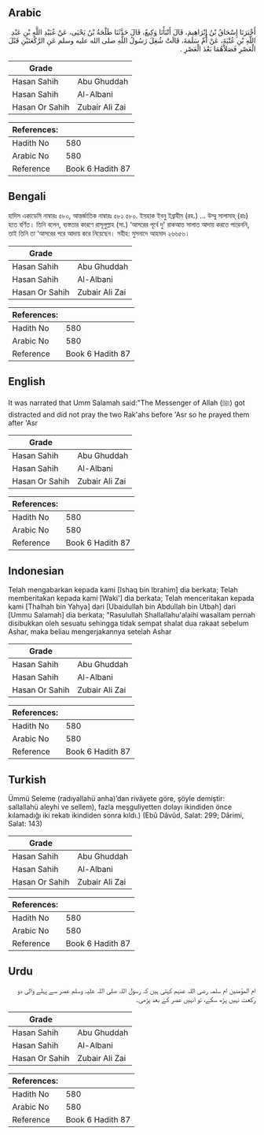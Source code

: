 ## Arabic


<div dir="rtl" lang="ar" style={{fontSize:'larger',backgroundColor:'#f8f9fa',padding:20}}>
أَخْبَرَنَا إِسْحَاقُ بْنُ إِبْرَاهِيمَ، قَالَ أَنْبَأَنَا وَكِيعٌ، قَالَ حَدَّثَنَا طَلْحَةُ بْنُ يَحْيَى، عَنْ عُبَيْدِ اللَّهِ بْنِ عَبْدِ اللَّهِ بْنِ عُتْبَةَ، عَنْ أُمِّ سَلَمَةَ، قَالَتْ شُغِلَ رَسُولُ اللَّهِ صلى الله عليه وسلم عَنِ الرَّكْعَتَيْنِ قَبْلَ الْعَصْرِ فَصَلاَّهُمَا بَعْدَ الْعَصْرِ ‏.‏
</div>
<div style={{backgroundColor:'#f8f9fa',padding:20, marginBottom: 10}}><table> <thead> <tr> <th>Grade</th> <th></th> </tr> </thead> <tbody> <tr><td>Hasan Sahih</td><td>Abu Ghuddah</td></tr><tr><td>Hasan Sahih</td><td>Al-Albani</td></tr><tr><td>Hasan Or Sahih</td><td>Zubair Ali Zai</td></tr></tbody></table><table> <thead> <tr> <th>References:</th> <th></th> </tr> </thead> <tbody><tr><td>Hadith No</td><td>580</td></tr><tr><td>Arabic No</td><td>580</td></tr><tr><td>Reference</td><td>Book 6 Hadith 87</td></tr></tbody></table></div>

## Bengali


<div dir="ltr" lang="bn" style={{fontSize:'larger',backgroundColor:'#f8f9fa',padding:20}}>
হাদিস একাডেমি নাম্বারঃ ৫৮০, আন্তর্জাতিক নাম্বারঃ ৫৮১ ৫৮০. ইসহাক ইবনু ইব্রাহীম (রহ.) ... উম্মু সালামাহ্ (রাঃ) হতে বর্ণিত। তিনি বলেন, ব্যস্ততার কারণে রাসূলুল্লাহ (সা.) ‘আসরের পূর্বে দু' রাকআত সালাত আদায় করতে পারেননি, তাই তিনি তা ‘আসরের পরে আদায় করে নিয়েছেন। সহীহ: মুসনাদে আহমাদ ২৬৬৫৬।
</div>
<div style={{backgroundColor:'#f8f9fa',padding:20, marginBottom: 10}}><table> <thead> <tr> <th>Grade</th> <th></th> </tr> </thead> <tbody> <tr><td>Hasan Sahih</td><td>Abu Ghuddah</td></tr><tr><td>Hasan Sahih</td><td>Al-Albani</td></tr><tr><td>Hasan Or Sahih</td><td>Zubair Ali Zai</td></tr></tbody></table><table> <thead> <tr> <th>References:</th> <th></th> </tr> </thead> <tbody><tr><td>Hadith No</td><td>580</td></tr><tr><td>Arabic No</td><td>580</td></tr><tr><td>Reference</td><td>Book 6 Hadith 87</td></tr></tbody></table></div>

## English


<div dir="ltr" lang="en" style={{fontSize:'larger',backgroundColor:'#f8f9fa',padding:20}}>
It was narrated that Umm Salamah said:"The Messenger of Allah (ﷺ) got distracted and did not pray the two Rak'ahs before 'Asr so he prayed them after 'Asr
</div>
<div style={{backgroundColor:'#f8f9fa',padding:20, marginBottom: 10}}><table> <thead> <tr> <th>Grade</th> <th></th> </tr> </thead> <tbody> <tr><td>Hasan Sahih</td><td>Abu Ghuddah</td></tr><tr><td>Hasan Sahih</td><td>Al-Albani</td></tr><tr><td>Hasan Or Sahih</td><td>Zubair Ali Zai</td></tr></tbody></table><table> <thead> <tr> <th>References:</th> <th></th> </tr> </thead> <tbody><tr><td>Hadith No</td><td>580</td></tr><tr><td>Arabic No</td><td>580</td></tr><tr><td>Reference</td><td>Book 6 Hadith 87</td></tr></tbody></table></div>

## Indonesian


<div dir="ltr" lang="id" style={{fontSize:'larger',backgroundColor:'#f8f9fa',padding:20}}>
Telah mengabarkan kepada kami [Ishaq bin Ibrahim] dia berkata; Telah memberitakan kepada kami [Waki'] dia berkata; Telah menceritakan kepada kami [Thalhah bin Yahya] dari [Ubaidullah bin Abdullah bin Utbah] dari [Ummu Salamah] dia berkata; "Rasulullah Shallallahu'alaihi wasallam pernah disibukkan oleh sesuatu sehingga tidak sempat shalat dua rakaat sebelum Ashar, maka beliau mengerjakannya setelah Ashar
</div>
<div style={{backgroundColor:'#f8f9fa',padding:20, marginBottom: 10}}><table> <thead> <tr> <th>Grade</th> <th></th> </tr> </thead> <tbody> <tr><td>Hasan Sahih</td><td>Abu Ghuddah</td></tr><tr><td>Hasan Sahih</td><td>Al-Albani</td></tr><tr><td>Hasan Or Sahih</td><td>Zubair Ali Zai</td></tr></tbody></table><table> <thead> <tr> <th>References:</th> <th></th> </tr> </thead> <tbody><tr><td>Hadith No</td><td>580</td></tr><tr><td>Arabic No</td><td>580</td></tr><tr><td>Reference</td><td>Book 6 Hadith 87</td></tr></tbody></table></div>

## Turkish


<div dir="ltr" lang="tr" style={{fontSize:'larger',backgroundColor:'#f8f9fa',padding:20}}>
Ümmü Seleme (radıyallahü anha)’dan rivâyete göre, şöyle demiştir: sallallahü aleyhi ve sellem), fazla meşguliyetten dolayı ikindiden önce kılamadığı iki rekatı ikindiden sonra kıldı.) (Ebû Dâvûd, Salat: 299; Dârimi, Salat: 143)
</div>
<div style={{backgroundColor:'#f8f9fa',padding:20, marginBottom: 10}}><table> <thead> <tr> <th>Grade</th> <th></th> </tr> </thead> <tbody> <tr><td>Hasan Sahih</td><td>Abu Ghuddah</td></tr><tr><td>Hasan Sahih</td><td>Al-Albani</td></tr><tr><td>Hasan Or Sahih</td><td>Zubair Ali Zai</td></tr></tbody></table><table> <thead> <tr> <th>References:</th> <th></th> </tr> </thead> <tbody><tr><td>Hadith No</td><td>580</td></tr><tr><td>Arabic No</td><td>580</td></tr><tr><td>Reference</td><td>Book 6 Hadith 87</td></tr></tbody></table></div>

## Urdu


<div dir="rtl" lang="ur" style={{fontSize:'larger',backgroundColor:'#f8f9fa',padding:20}}>
ام المؤمنین ام سلمہ رضی اللہ عنہم کہتی ہیں کہ رسول اللہ صلی اللہ علیہ وسلم عصر سے پہلے والی دو رکعت نہیں پڑھ سکے، تو انہیں عصر کے بعد پڑھی۔
</div>
<div style={{backgroundColor:'#f8f9fa',padding:20, marginBottom: 10}}><table> <thead> <tr> <th>Grade</th> <th></th> </tr> </thead> <tbody> <tr><td>Hasan Sahih</td><td>Abu Ghuddah</td></tr><tr><td>Hasan Sahih</td><td>Al-Albani</td></tr><tr><td>Hasan Or Sahih</td><td>Zubair Ali Zai</td></tr></tbody></table><table> <thead> <tr> <th>References:</th> <th></th> </tr> </thead> <tbody><tr><td>Hadith No</td><td>580</td></tr><tr><td>Arabic No</td><td>580</td></tr><tr><td>Reference</td><td>Book 6 Hadith 87</td></tr></tbody></table></div>